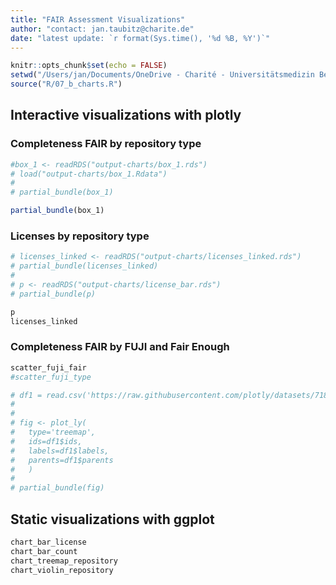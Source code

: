 ```yaml
---
title: "FAIR Assessment Visualizations"
author: "contact: jan.taubitz@charite.de"
date: "latest update: `r format(Sys.time(), '%d %B, %Y')`"
---
```


```r
knitr::opts_chunk$set(echo = FALSE)
setwd("/Users/jan/Documents/OneDrive - Charité - Universitätsmedizin Berlin/_BIH/BUA-Dashboards/fair-assessment")
source("R/07_b_charts.R")
```

## Interactive visualizations with plotly
### Completeness FAIR by repository type
```r

#box_1 <- readRDS("output-charts/box_1.rds")
# load("output-charts/box_1.Rdata")
# 
# partial_bundle(box_1)

partial_bundle(box_1)
```



### Licenses by repository type
```r
# licenses_linked <- readRDS("output-charts/licenses_linked.rds")
# partial_bundle(licenses_linked)
# 
# p <- readRDS("output-charts/license_bar.rds")
# partial_bundle(p)

p
licenses_linked


```

### Completeness FAIR by FUJI and Fair Enough
```r
scatter_fuji_fair
#scatter_fuji_type
```


```r


# df1 = read.csv('https://raw.githubusercontent.com/plotly/datasets/718417069ead87650b90472464c7565dc8c2cb1c/sunburst-coffee-flavors-complete.csv')
# 
# 
# fig <- plot_ly(
#   type='treemap',
#   ids=df1$ids,
#   labels=df1$labels,
#   parents=df1$parents
#   )
# 
# partial_bundle(fig)
```

## Static visualizations with ggplot

```r
chart_bar_license
chart_bar_count
chart_treemap_repository
chart_violin_repository
```

